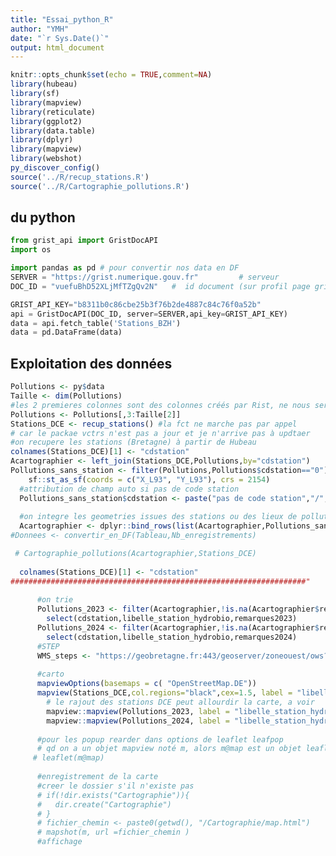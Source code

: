```yaml
---
title: "Essai_python_R"
author: "YMH"
date: "`r Sys.Date()`"
output: html_document
---
```


```r
knitr::opts_chunk$set(echo = TRUE,comment=NA)
library(hubeau)
library(sf)
library(mapview)
library(reticulate)
library(ggplot2)
library(data.table)
library(dplyr)
library(mapview)
library(webshot)
py_discover_config()
source('../R/recup_stations.R')
source('../R/Cartographie_pollutions.R')
```

## du python



```python

from grist_api import GristDocAPI
import os

import pandas as pd # pour convertir nos data en DF
SERVER = "https://grist.numerique.gouv.fr"         # serveur
DOC_ID = "vuefuBhD52XLjMfTZgQv2N"   #  id document (sur profil page grist)

GRIST_API_KEY="b8311b0c86cbe25b3f76b2de4887c84c76f0a52b"
api = GristDocAPI(DOC_ID, server=SERVER,api_key=GRIST_API_KEY)
data = api.fetch_table('Stations_BZH')
data = pd.DataFrame(data)


```

## Exploitation des données



```r
Pollutions <- py$data
Taille <- dim(Pollutions)
#les 2 premieres colonnes sont des colonnes créés par Rist, ne nous servent pas
Pollutions <- Pollutions[,3:Taille[2]]
Stations_DCE <- recup_stations() #la fct ne marche pas par appel
# car le packae vctrs n'est pas a jour et je n'arrive pas à updtaer
#on recupere les stations (Bretagne) à partir de Hubeau
colnames(Stations_DCE)[1] <- "cdstation"
Acartographier <- left_join(Stations_DCE,Pollutions,by="cdstation")
Pollutions_sans_station <- filter(Pollutions,Pollutions$cdstation=="0") %>% filter(X_L93!=0) %>% 
    sf::st_as_sf(coords = c("X_L93", "Y_L93"), crs = 2154) 
  #attribution de champ auto si pas de code station
  Pollutions_sans_station$cdstation <- paste("pas de code station","/", Pollutions_sans_station$nom_station,"/",Pollutions_sans_station$commune)
  
  #on integre les geometries issues des stations ou des lieux de pollution
  Acartographier <- dplyr::bind_rows(list(Acartographier,Pollutions_sans_station))
#Donnees <- convertir_en_DF(Tableau,Nb_enregistrements)

 # Cartographie_pollutions(Acartographier,Stations_DCE)
   
  colnames(Stations_DCE)[1] <- "cdstation"
##################################################################"      
     
      #on trie
      Pollutions_2023 <- filter(Acartographier,!is.na(Acartographier$remarques2023)) %>% 
        select(cdstation,libelle_station_hydrobio,remarques2023)
      Pollutions_2024 <- filter(Acartographier,!is.na(Acartographier$remarques2024)) %>% 
        select(cdstation,libelle_station_hydrobio,remarques2024)
      #STEP 
      WMS_steps <- "https://geobretagne.fr:443/geoserver/zoneouest/ows?SERVICE=WMS&REQUEST=GetCapabilities"
      
      #carto         
      mapviewOptions(basemaps = c( "OpenStreetMap.DE"))
      mapview(Stations_DCE,col.regions="black",cex=1.5, label = "libelle_station_hydrobio")+
        # le rajout des stations DCE peut allourdir la carte, a voir
        mapview::mapview(Pollutions_2023, label = "libelle_station_hydrobio",col.regions='blue') +
        mapview::mapview(Pollutions_2024, label = "libelle_station_hydrobio",col.regions='green')
      
      #pour les popup rearder dans options de leaflet leafpop
      # qd on a un objet mapview noté m, alors m@map est un objet leaflet
     # leaflet(m@map)
      
      #enregistrement de la carte
      #creer le dossier s'il n'existe pas
      # if(!dir.exists("Cartographie")){
      #   dir.create("Cartographie")
      # }
      # fichier_chemin <- paste0(getwd(), "/Cartographie/map.html")
      # mapshot(m, url =fichier_chemin )
      #affichage

```


